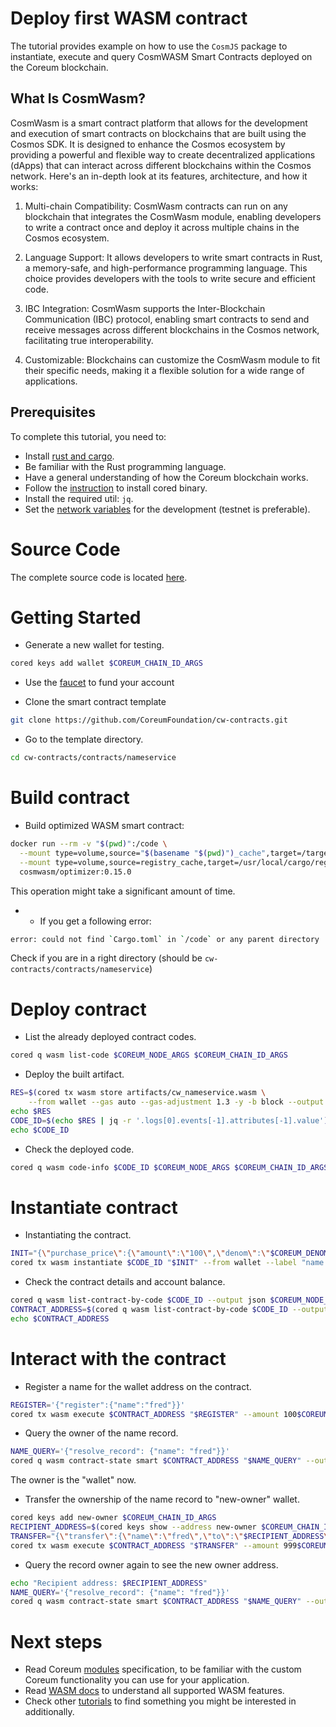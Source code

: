 # Deploy first WASM contract

The tutorial provides example on how to use the `CosmJS` package to instantiate, execute and query CosmWASM Smart Contracts deployed on the Coreum blockchain.

## What Is CosmWasm?

CosmWasm is a smart contract platform that allows for the development and execution of smart contracts on blockchains that are built using the Cosmos SDK. It is designed to enhance the Cosmos ecosystem by providing a powerful and flexible way to create decentralized applications (dApps) that can interact across different blockchains within the Cosmos network. Here's an in-depth look at its features, architecture, and how it works:

1. Multi-chain Compatibility: CosmWasm contracts can run on any blockchain that integrates the CosmWasm module, enabling developers to write a contract once and deploy it across multiple chains in the Cosmos ecosystem.

2. Language Support: It allows developers to write smart contracts in Rust, a memory-safe, and high-performance programming language. This choice provides developers with the tools to write secure and efficient code.

3. IBC Integration: CosmWasm supports the Inter-Blockchain Communication (IBC) protocol, enabling smart contracts to send and receive messages across different blockchains in the Cosmos network, facilitating true interoperability.

4. Customizable: Blockchains can customize the CosmWasm module to fit their specific needs, making it a flexible solution for a wide range of applications.

## Prerequisites

To complete this tutorial, you need to:

* Install [rust and cargo](https://www.rust-lang.org/tools/install).
* Be familiar with the Rust programming language.
* Have a general understanding of how the Coreum blockchain works.
* Follow the [instruction](/docs/tutorials/get-started/install-cored) to install cored binary.
* Install the required util: `jq`.
* Set the [network variables](/docs/tutorials/get-started/setup-cli) for the development (testnet is preferable).

# Source Code

The complete source code is
located [here](https://github.com/CoreumFoundation/cw-contracts/tree/main/contracts/nameservice).

# Getting Started

* Generate a new wallet for testing.

```bash
cored keys add wallet $COREUM_CHAIN_ID_ARGS
```

* Use the [faucet](/docs/tools/faucet) to fund your account

* Clone the smart contract template

```bash
git clone https://github.com/CoreumFoundation/cw-contracts.git
```

* Go to the template directory.

```bash
cd cw-contracts/contracts/nameservice
```

# Build contract

* Build optimized WASM smart contract:

```bash
docker run --rm -v "$(pwd)":/code \
  --mount type=volume,source="$(basename "$(pwd)")_cache",target=/target \
  --mount type=volume,source=registry_cache,target=/usr/local/cargo/registry \
  cosmwasm/optimizer:0.15.0
```

This operation might take a significant amount of time.

*
    * If you get a following error:

```bash
error: could not find `Cargo.toml` in `/code` or any parent directory
```

Check if you are in a right directory (should be `cw-contracts/contracts/nameservice`)

# Deploy contract

* List the already deployed contract codes.

```bash
cored q wasm list-code $COREUM_NODE_ARGS $COREUM_CHAIN_ID_ARGS
```

* Deploy the built artifact.

```bash
RES=$(cored tx wasm store artifacts/cw_nameservice.wasm \
    --from wallet --gas auto --gas-adjustment 1.3 -y -b block --output json $COREUM_NODE_ARGS $COREUM_CHAIN_ID_ARGS)
echo $RES    
CODE_ID=$(echo $RES | jq -r '.logs[0].events[-1].attributes[-1].value')
echo $CODE_ID
```

[//]: # (Error: strconv.ParseUint: parsing "f388fff922ffbb3845311608887636346eac6246ee20578e11e3577226466e7b": invalid syntax)

* Check the deployed code.

```bash
cored q wasm code-info $CODE_ID $COREUM_NODE_ARGS $COREUM_CHAIN_ID_ARGS
```

# Instantiate contract

* Instantiating the contract.

```bash
INIT="{\"purchase_price\":{\"amount\":\"100\",\"denom\":\"$COREUM_DENOM\"},\"transfer_price\":{\"amount\":\"999\",\"denom\":\"$COREUM_DENOM\"}}"
cored tx wasm instantiate $CODE_ID "$INIT" --from wallet --label "name service" -b block -y --no-admin $COREUM_NODE_ARGS $COREUM_CHAIN_ID_ARGS
```

* Check the contract details and account balance.

```bash
cored q wasm list-contract-by-code $CODE_ID --output json $COREUM_NODE_ARGS $COREUM_CHAIN_ID_ARGS
CONTRACT_ADDRESS=$(cored q wasm list-contract-by-code $CODE_ID --output json $COREUM_NODE_ARGS $COREUM_CHAIN_ID_ARGS | jq -r '.contracts[-1]')
echo $CONTRACT_ADDRESS
```

# Interact with the contract

* Register a name for the wallet address on the contract.

```bash
REGISTER='{"register":{"name":"fred"}}'
cored tx wasm execute $CONTRACT_ADDRESS "$REGISTER" --amount 100$COREUM_DENOM --from wallet -b block -y $COREUM_NODE_ARGS $COREUM_CHAIN_ID_ARGS
```

* Query the owner of the name record.

```bash
NAME_QUERY='{"resolve_record": {"name": "fred"}}'
cored q wasm contract-state smart $CONTRACT_ADDRESS "$NAME_QUERY" --output json $COREUM_NODE_ARGS $COREUM_CHAIN_ID_ARGS
```

The owner is the "wallet" now.

* Transfer the ownership of the name record to "new-owner" wallet.

```bash
cored keys add new-owner $COREUM_CHAIN_ID_ARGS
RECIPIENT_ADDRESS=$(cored keys show --address new-owner $COREUM_CHAIN_ID_ARGS)
TRANSFER="{\"transfer\":{\"name\":\"fred\",\"to\":\"$RECIPIENT_ADDRESS\"}}"
cored tx wasm execute $CONTRACT_ADDRESS "$TRANSFER" --amount 999$COREUM_DENOM --from wallet -b block -y $COREUM_NODE_ARGS $COREUM_CHAIN_ID_ARGS
``` 

* Query the record owner again to see the new owner address.

```bash
echo "Recipient address: $RECIPIENT_ADDRESS"
NAME_QUERY='{"resolve_record": {"name": "fred"}}'
cored q wasm contract-state smart $CONTRACT_ADDRESS "$NAME_QUERY" --output json $COREUM_NODE_ARGS $COREUM_CHAIN_ID_ARGS
```

# Next steps

* Read Coreum [modules](/docs/overview/modules) specification, to be familiar with the custom Coreum functionality you can
  use for your application.
* Read [WASM docs](https://docs.cosmwasm.com/docs/) to understand all supported WASM features.
* Check other [tutorials](main.md) to find something you might be interested in additionally. 